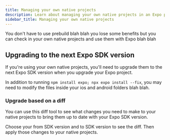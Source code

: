 ```yaml
---
title: Managing your own native projects
description: Learn about managing your own native projects in an Expo project.
sidebar_title: Managing your own native projects
---
```



You don't have to use prebuild blah blah you lose some benefits but you can check in your own native projects and use them with Expo blah blah

## Upgrading to the next Expo SDK version

If you're using your own native projects, you'll need to upgrade them to the next Expo SDK version when you upgrade your Expo project.

In addition to running `npm install expo; npx expo install --fix`, you may need to modify the files inside your ios and android folders blah blah.

### Upgrade based on a diff

You can use this diff tool to see what changes you need to make to your native projects to bring them up to date with your Expo SDK version.

Choose your from SDK version and to SDK version to see the diff. Then apply those changes to your native projects.

<TemplateBareMinimumDiffViewer />
